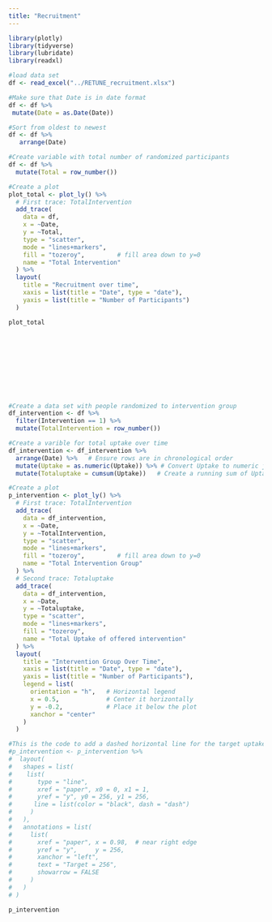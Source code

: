 ```yaml
---
title: "Recruitment"
---
```


```r
library(plotly)
library(tidyverse)
library(lubridate)
library(readxl)
```

```r
#load data set
df <- read_excel("../RETUNE_recruitment.xlsx")

#Make sure that Date is in date format 
df <- df %>% 
 mutate(Date = as.Date(Date))

#Sort from oldest to newest 
df <- df %>% 
   arrange(Date)

#Create variable with total number of randomized participants 
df <- df %>%
  mutate(Total = row_number())

#Create a plot 
plot_total <- plot_ly() %>%
  # First trace: TotalIntervention
  add_trace(
    data = df,
    x = ~Date,
    y = ~Total,
    type = "scatter",
    mode = "lines+markers",
    fill = "tozeroy",         # fill area down to y=0
    name = "Total Intervention"
  ) %>%
  layout(
    title = "Recruitment over time",
    xaxis = list(title = "Date", type = "date"),
    yaxis = list(title = "Number of Participants")
  )

plot_total
```


<!-- Add some space with a div or br tags --> <div style="margin-top: 150px;"></div>

```r
#Create a data set with people randomized to intervention group
df_intervention <- df %>%
  filter(Intervention == 1) %>%
  mutate(TotalIntervention = row_number())

#Create a varible for total uptake over time 
df_intervention <- df_intervention %>%   
  arrange(Date) %>%   # Ensure rows are in chronological order
  mutate(Uptake = as.numeric(Uptake)) %>% # Convert Uptake to numeric just in case it's not (e.g. factor)
  mutate(Totaluptake = cumsum(Uptake))   # Create a running sum of Uptake

#Create a plot 
p_intervention <- plot_ly() %>%
  # First trace: TotalIntervention
  add_trace(
    data = df_intervention,
    x = ~Date,
    y = ~TotalIntervention,
    type = "scatter",
    mode = "lines+markers",
    fill = "tozeroy",         # fill area down to y=0
    name = "Total Intervention Group"
  ) %>%
  # Second trace: Totaluptake
  add_trace(
    data = df_intervention,
    x = ~Date,
    y = ~Totaluptake,
    type = "scatter",
    mode = "lines+markers",
    fill = "tozeroy",
    name = "Total Uptake of offered intervention"
  ) %>%
  layout(
    title = "Intervention Group Over Time",
    xaxis = list(title = "Date", type = "date"),
    yaxis = list(title = "Number of Participants"),
    legend = list(
      orientation = "h",   # Horizontal legend
      x = 0.5,             # Center it horizontally
      y = -0.2,            # Place it below the plot
      xanchor = "center"
    )
  )

#This is the code to add a dashed horizontal line for the target uptake 
#p_intervention <- p_intervention %>%
#  layout(
#   shapes = list(
#    list(
#       type = "line",
#       xref = "paper", x0 = 0, x1 = 1,
#       yref = "y", y0 = 256, y1 = 256,
#      line = list(color = "black", dash = "dash")
#     )
#   ),
#   annotations = list(
#     list(
#       xref = "paper", x = 0.98,  # near right edge
#       yref = "y",     y = 256,
#       xanchor = "left",
#       text = "Target = 256",
#       showarrow = FALSE
#     )
#   )
# )

p_intervention
```
